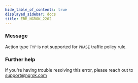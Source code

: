 ```yaml
---
hide_table_of_contents: true
displayed_sidebar: docs
title: ERR_NGROK_2202
---
```


### Message

Action type `TYP` is not supported for `PHASE` traffic policy rule.

### Further help

If you're having trouble resolving this error, please reach out to [support@ngrok.com](mailto:support@ngrok.com?subject=Help%20with%20ERR_NGROK_2202)
